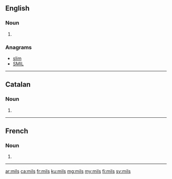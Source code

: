 {{also|mīļš|mīls}}
==English==

===Noun===
{{head|en|plural}}

# {{plural of|mil|lang=en}}

===Anagrams===
* [[slim#English|slim]]
* [[SMIL#English|SMIL]]

----

==Catalan==

===Noun===
{{ca-noun-form}}

# {{plural of|mil|lang=ca}}

----

==French==

===Noun===
{{head|fr|plural|g=?}}

# {{plural of|mil|lang=fr}}

----

[[ar:mils]]
[[ca:mils]]
[[fr:mils]]
[[ku:mils]]
[[mg:mils]]
[[my:mils]]
[[fi:mils]]
[[sv:mils]]